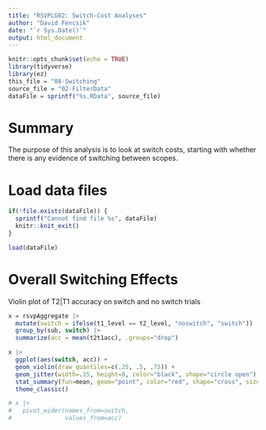 ```yaml
---
title: "RSVPLG02: Switch-Cost Analyses"
author: "David Fencsik"
date: "`r Sys.Date()`"
output: html_document
---
```


```r
knitr::opts_chunk$set(echo = TRUE)
library(tidyverse)
library(ez)
this_file = "08-Switching"
source_file = "02-FilterData"
dataFile = sprintf("%s.RData", source_file)
```

# Summary

The purpose of this analysis is to look at switch costs, starting with whether there is any evidence of switching between scopes.

# Load data files

```r
if(!file.exists(dataFile)) {
  sprintf("Cannot find file %s", dataFile)
  knitr::knit_exit()
}
```

```r
load(dataFile)
```

# Overall Switching Effects

Violin plot of T2|T1 accuracy on switch and no switch trials

```r
x = rsvpAggregate |>
  mutate(switch = ifelse(t1_level == t2_level, "noswitch", "switch")) |>
  group_by(sub, switch) |>
  summarize(acc = mean(t2t1acc), .groups="drop")

x |>
  ggplot(aes(switch, acc)) +
  geom_violin(draw_quantiles=c(.25, .5, .75)) +
  geom_jitter(width=.15, height=0, color="black", shape="circle open") +
  stat_summary(fun=mean, geom="point", color="red", shape="cross", size=5) +
  theme_classic()

# x |>
#   pivot_wider(names_from=switch,
#               values_from=acc)
```
